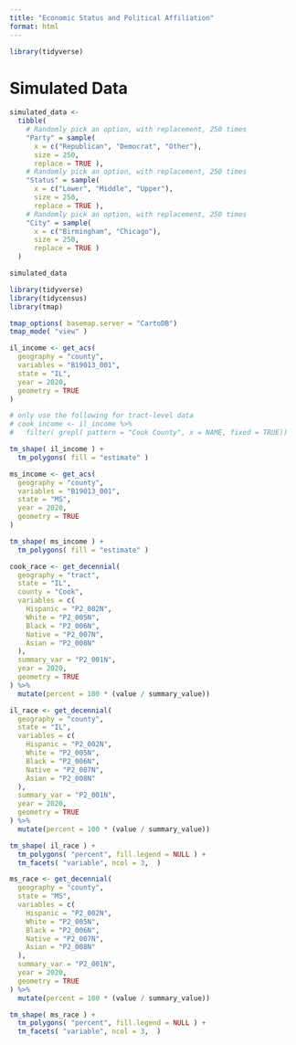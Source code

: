 ```yaml
---
title: "Economic Status and Political Affiliation"
format: html
---
```


```r
library(tidyverse)
```

# Simulated Data
```r
simulated_data <-
  tibble(
    # Randomly pick an option, with replacement, 250 times
    "Party" = sample(
      x = c("Republican", "Democrat", "Other"),
      size = 250,
      replace = TRUE ),
    # Randomly pick an option, with replacement, 250 times
    "Status" = sample(
      x = c("Lower", "Middle", "Upper"),
      size = 250,
      replace = TRUE ),
    # Randomly pick an option, with replacement, 250 times
    "City" = sample(
      x = c("Birmingham", "Chicago"),
      size = 250,
      replace = TRUE )
  )

simulated_data
```


```r
library(tidyverse)
library(tidycensus)
library(tmap)

tmap_options( basemap.server = "CartoDB")
tmap_mode( "view" )

il_income <- get_acs(
  geography = "county",
  variables = "B19013_001",
  state = "IL",
  year = 2020,
  geometry = TRUE
)

# only use the following for tract-level data
# cook_income <- il_income %>%
#   filter( grepl( pattern = "Cook County", x = NAME, fixed = TRUE))

tm_shape( il_income ) +
  tm_polygons( fill = "estimate" )

ms_income <- get_acs(
  geography = "county",
  variables = "B19013_001",
  state = "MS",
  year = 2020,
  geometry = TRUE
)

tm_shape( ms_income ) +
  tm_polygons( fill = "estimate" )

cook_race <- get_decennial(
  geography = "tract",
  state = "IL",
  county = "Cook",
  variables = c(
    Hispanic = "P2_002N",
    White = "P2_005N",
    Black = "P2_006N",
    Native = "P2_007N",
    Asian = "P2_008N"
  ),
  summary_var = "P2_001N",
  year = 2020,
  geometry = TRUE
) %>%
  mutate(percent = 100 * (value / summary_value))

il_race <- get_decennial(
  geography = "county",
  state = "IL",
  variables = c(
    Hispanic = "P2_002N",
    White = "P2_005N",
    Black = "P2_006N",
    Native = "P2_007N",
    Asian = "P2_008N"
  ),
  summary_var = "P2_001N",
  year = 2020,
  geometry = TRUE
) %>%
  mutate(percent = 100 * (value / summary_value))

tm_shape( il_race ) +
  tm_polygons( "percent", fill.legend = NULL ) +
  tm_facets( "variable", ncol = 3,  )

ms_race <- get_decennial(
  geography = "county",
  state = "MS",
  variables = c(
    Hispanic = "P2_002N",
    White = "P2_005N",
    Black = "P2_006N",
    Native = "P2_007N",
    Asian = "P2_008N"
  ),
  summary_var = "P2_001N",
  year = 2020,
  geometry = TRUE
) %>%
  mutate(percent = 100 * (value / summary_value))

tm_shape( ms_race ) +
  tm_polygons( "percent", fill.legend = NULL ) +
  tm_facets( "variable", ncol = 3,  )
```





